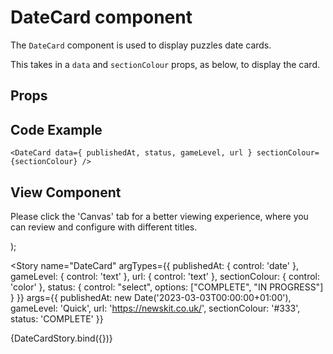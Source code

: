 
<Meta
  title="Newskit Components/Puzzles/Date Card"
  component={DateCard}
/>

# DateCard component
The `DateCard` component is used to display puzzles date cards.

This takes in a `data` and `sectionColour` props, as below, to display the card.

## Props
<Props of={DateCard} />

## Code Example
`<DateCard data={ publishedAt, status, gameLevel, url } sectionColour={sectionColour} />`

## View Component
Please click the 'Canvas' tab for a better viewing experience, where you can review and configure with different titles.

  <NewsKitProvider theme={PuzzlesWebLightTheme}>
    <DateCard data={{ publishedAt, status, gameLevel, url }} sectionColour={sectionColour} />
  </NewsKitProvider>
);

<Story
  name="DateCard"
  argTypes={{
    publishedAt: { control: 'date' },
    gameLevel: { control: 'text' },
    url: { control: 'text' },
    sectionColour: { control: 'color' },
    status: { control: "select", options: ["COMPLETE", "IN PROGRESS"] }
  }}
  args={{
    publishedAt: new Date('2023-03-03T00:00:00+01:00'),
    gameLevel: 'Quick',
    url: 'https://newskit.co.uk/',
    sectionColour: '#333',
    status: 'COMPLETE'
  }}
>
  {DateCardStory.bind({})}
</Story>
